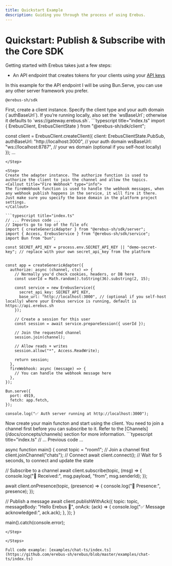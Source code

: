 ```yaml
---
title: Quickstart Example
description: Guiding you through the process of using Erebus.
---
```



# Quickstart: Publish & Subscribe with the Core SDK
Getting started with Erebus takes just a few steps:
- An API endpoint that creates tokens for your clients using your [API keys](/docs/platform/api-keys)

<Callout title="Install" type="info">
In this example for the API endpoint I will be using Bun.Serve, you can use any other server framework you prefer.
</Callout>

```package-install
@erebus-sh/sdk
```

<Steps>
<Step>
First, create a client instance. Specify the client type and your auth domain (`authBaseUrl`).
If you’re running locally, also set the `wsBaseUrl`; otherwise it defaults to `wss://gateway.erebus.sh`.
```typescript title="index.ts"
import { ErebusClient, ErebusClientState } from "@erebus-sh/sdk/client";

const client = ErebusClient.createClient({
  client: ErebusClientState.PubSub,
  authBaseUrl: "http://localhost:3000",  // your auth domain
  wsBaseUrl: "ws://localhost:8787",  // your ws domain (optional if you self-host locally)
});
...
```
</Step>

<Step>
Create the adapter instance. The authorize function is used to authorize the client to join the channel and allow the topics.
<Callout title="Fire Webhook" type="info">
The fireWebhook function is used to handle the webhook messages, when any webhook publish happens in the service, it will fire it there.
Just make sure you specify the base domain in the platform project settings.
</Callout>

```typescript title="index.ts"
// ... Previous code ...
// Imports go to top of the file ofc
import { createGenericAdapter } from "@erebus-sh/sdk/server";
import { Access, ErebusService } from "@erebus-sh/sdk/service";
import Bun from "bun";

const SECRET_API_KEY = process.env.SECRET_API_KEY || "demo-secret-key"; // replace with your own secret_api_key from the platform


const app = createGenericAdapter({
  authorize: async (channel, ctx) => {
    // Normally you'd check cookies, headers, or DB here
    const userId = Math.random().toString(36).substring(2, 15);

    const service = new ErebusService({
      secret_api_key: SECRET_API_KEY,
      base_url: "http://localhost:3000", // (optional if you self-host locally) where your Erebus service is running, default is https://api.erebus.sh
    });

    // Create a session for this user
    const session = await service.prepareSession({ userId });

    // Join the requested channel
    session.join(channel);

    // Allow reads + writes
    session.allow("*", Access.ReadWrite);

    return session;
  },
  fireWebhook: async (message) => {
    // You can handle the webhook message here
  },
});

Bun.serve({
  port: 4919,
  fetch: app.fetch,
});

console.log("✅ Auth server running at http://localhost:3000");

```
</Step>

<Step>
Now create your main functon and start using the client.
<Callout title="Join a channel first" type="info">
You need to join a channel first before you can subscribe to it.
Refer to the [Channels](/docs/concepts/channels) section for more information.
</Callout>
```typescript title="index.ts"
// ... Previous code ...

async function main() {
  const topic = "room1";
  // Join a channel first
  client.joinChannel("chats");
  // Connect
  await client.connect();
  // Wait for 5 seconds, to connect and update the state
  
  // Subscribe to a channel
  await client.subscribe(topic, (msg) => {
    console.log("📩 Received:", msg.payload, "from", msg.senderId);
  });

  await client.onPresence(topic, (presence) => {
    console.log("📩 Presence:", presence);
  });

  // Publish a message
  await client.publishWithAck({
    topic: topic,
    messageBody: "Hello Erebus 👋",
    onAck: (ack) => {
      console.log("✅ Message acknowledged:", ack.ack);
    },
  });
}

main().catch(console.error);
```
</Step>

</Steps>

Full code example: [examples/chat-ts/index.ts](https://github.com/erebus-sh/erebus/blob/master/examples/chat-ts/index.ts)